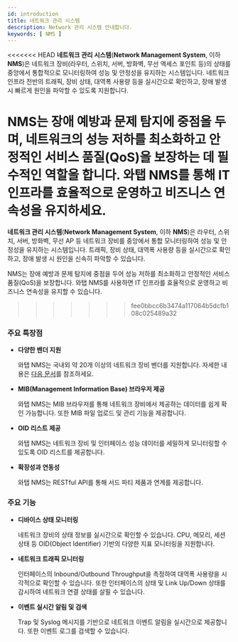 ```yaml
---
id: introduction
title: 네트워크 관리 시스템
description: Network 관리 시스템 안내합니다. 
keywords: [ NMS ]
---
```


<<<<<<< HEAD
**네트워크 관리 시스템**(**Network Management System**, 이하 **NMS**)은 네트워크 장비(라우터, 스위치, 서버, 방화벽, 무선 액세스 포인트 등)의 상태를 중앙에서 통합적으로 모니터링하여 성능 및 안정성을 유지하는 시스템입니다. 네트워크 인프라 전반의 트래픽, 장비 상태, 대역폭 사용량 등을 실시간으로 확인하고, 장애 발생 시 빠르게 원인을 파악할 수 있도록 지원합니다.

**NMS**는 장애 예방과 문제 탐지에 중점을 두며, 네트워크의 성능 저하를 최소화하고 안정적인 서비스 품질(QoS)을 보장하는 데 필수적인 역할을 합니다. 와탭 **NMS**를 통해 IT 인프라를 효율적으로 운영하고 비즈니스 연속성을 유지하세요.
=======
**네트워크 관리 시스템**(**Network Management System**, 이하 **NMS**)은 라우터, 스위치, 서버, 방화벽, 무선 AP 등 네트워크 장비를 중앙에서 통합 모니터링하여 성능 및 안정성을 유지하는 시스템입니다. 트래픽, 장비 상태, 대역폭 사용량 등을 실시간으로 확인하고, 장애 발생 시 원인을 신속히 파악할 수 있습니다.  

NMS는 장애 예방과 문제 탐지에 중점을 두어 성능 저하를 최소화하고 안정적인 서비스 품질(QoS)을 보장합니다. 와탭 NMS를 사용하면 IT 인프라를 효율적으로 운영하고 비즈니스 연속성을 유지할 수 있습니다.

>>>>>>> fee0bbcc6b3474a117064b5dcfb108c025489a32


### 주요 특장점

* **다양한 벤더 지원**

  와탭 NMS는 국내외 약 20개 이상의 네트워크 장비 벤더를 지원합니다. 자세한 내용은 [다음 문서](/nms/supported-spec#supported-mib)를 참조하세요.

* **MIB(Management Information Base) 브라우저 제공**

  와탭 NMS는 MIB 브라우저를 통해 네트워크 장비에서 제공하는 데이터를 쉽게 확인 가능합니다. 또한 MIB 파일 업로드 및 관리 기능을 제공합니다. 

* **OID 리스트 제공**

  와탭 NMS는 네트워크 장비 및 인터페이스 성능 데이터를 세밀하게 모니터링할 수 있도록 OID 리스트를 제공합니다. 

* **확장성과 연동성**

  와탭 NMS는 RESTful API를 통해 서드 파티 제품과 연계를 제공합니다. 


### 주요 기능

* **디바이스 상태 모니터링**

  네트워크 장비의 상태 정보를 실시간으로 확인할 수 있습니다. CPU, 메모리, 세션 상태 등 OID(Object Identifier) 기반의 다양한 지표 모니터링을 지원합니다. 

* **네트워크 트래픽 모니터링** 

  인터페이스의 Inbound/Outbound Throughput을 측정하여 대역폭 사용량을 시각적으로 확인할 수 있습니다. 또한 인터페이스의 상태 및 Link Up/Down 상태를 감시하여 네트워크 연결 상태를 살필 수 있습니다. 
    
* **이벤트 실시간 알림 및 검색**

  Trap 및 Syslog 메시지를 기반으로 네트워크 이벤트 알림을 실시간으로 제공합니다. 또한 이벤트 로그를 검색할 수 있습니다. 
    